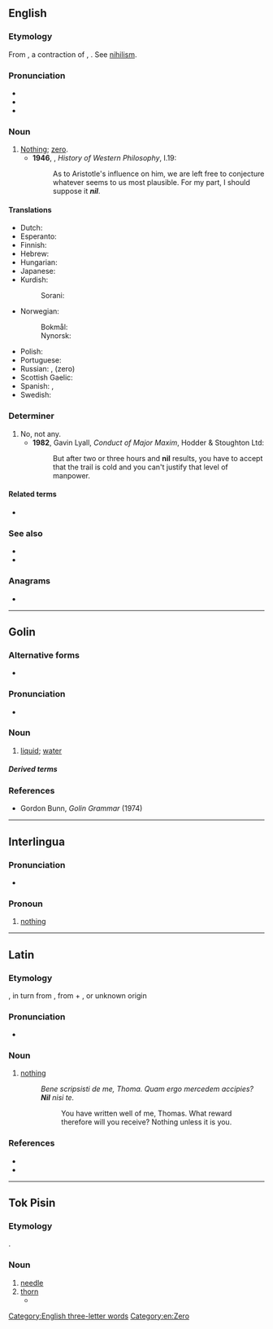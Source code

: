 {{also|Nil|NIL|níl|Níl|Nîl|ni-l|-nil-|Appendix:Variations of "nil"}}
==English==

===Etymology===
From {{bor|en|la|nīl}}, a contraction of {{m|la|nihil}}, {{m|la|nihilum||nothing}}. See [[nihilism]].

===Pronunciation===
* {{IPA|en|/nɪl/}}
* {{audio|en|LL-Q1860 (eng)-Vealhurl-nil.wav ‎|Audio (UK)}}
* {{rhymes|en|ɪl}}

===Noun===
{{en-noun|-|s}}

# [[nothing|Nothing]]; [[zero]].
#* '''1946''', {{w|Bertrand Russell}}, ''History of Western Philosophy'', I.19:
#*: As to Aristotle's influence on him, we are left free to conjecture whatever seems to us most plausible. For my part, I should suppose it '''''nil'''''.

====Translations====
{{trans-top|nothing}}
* Dutch: {{t+|nl|nul}}
* Esperanto: {{t+|eo|nenio}}
* Finnish: {{t+|fi|nolla}}
* Hebrew: {{t+|he|כלום|tr=kloom|sc=Hebr}}
* Hungarian: {{t+|hu|null}}
* Japanese: {{t|ja|ニル|tr=niru|sc=Jpan}}
* Kurdish:
*: Sorani: {{t+|ku|ھیچ|sc=ku-Arab}}
* Norwegian:
*: Bokmål: {{t+|nb|null}}
*: Nynorsk: {{t|nn|null}}
{{trans-mid}}
* Polish: {{t+|pl|zero}}
* Portuguese: {{t+|pt|nada|m}}
* Russian: {{t+|ru|ничто́|n}}, {{t+|ru|ноль|m}} (zero)
* Scottish Gaelic: {{t|gd|neoni|m|f}}
* Spanish: {{t+|es|nada}}, {{t+|es|cero}}
* Swedish: {{t+|sv|noll}}
{{trans-bottom}}

===Determiner===
{{en-det}}

# No, not any.
#* '''1982''', Gavin Lyall, ''Conduct of Major Maxim'', Hodder & Stoughton Ltd:
#*: But after two or three hours and '''nil''' results, you have to accept that the trail is cold and you can't justify that level of manpower.

====Related terms====
* {{l|en|nihilism}}

===See also===
* {{l|en|null}}
* {{l|en|nil desperandum}}

===Anagrams===
* {{anagrams|en|a=iln|-lin|Lin|Lin.|lin|lin.}}

[[Category:English three-letter words]]
[[Category:en:Zero]]

----

==Golin==

===Alternative forms===
* {{alter|gvf|nl|nĺ}}

===Pronunciation===
* {{IPA|gvf|[nɨ̆ĺ]|[nĺ]|[˩˧nɨ̆l]}}

===Noun===
{{head|gvf|noun}}

# [[liquid]]; [[water]]
#: {{uxi|gvf|Na '''nil''' ne dugudige.|I swallowed water.}}

=====Derived terms=====
{{col3|gvf
|Kulupe nil
|nil benke
|nil benke binan
|nil guli
|nil kabe
|nil kupa si
|Nilmanil
|nil pai
|nilwa
}}

===References===
* Gordon Bunn, ''Golin Grammar'' (1974)

{{c|gvf|Water}}

----

==Interlingua==

===Pronunciation===
* {{IPA|ia|/nil/}}

===Pronoun===
{{head|ia|pronoun|indefinite}}

# [[nothing]]

----

==Latin==

===Etymology===
{{clipping|la|nihil}}, in turn from {{m|la|nihilum}}, from {{m|la|ne-||not}} + {{m|la|hilum||a hilum; a trifle, a bagatelle}}, or unknown origin

===Pronunciation===
* {{la-IPA|nīl}}

===Noun===
{{la-noun|nīl|g=n|indecl=1}}

# {{lb|la|chiefly|poetic}} [[nothing]]
#: ''Bene scripsisti de me, Thoma. Quam ergo mercedem accipies? '''Nil''' nisi te.''
#:: You have written well of me, Thomas. What reward therefore will you receive? Nothing unless it is you.

===References===
* {{R:L&S}}
* {{R:Elementary Lewis}}

----

==Tok Pisin==

===Etymology===
{{der|tpi|en|needle}}.

===Noun===
{{head|tpi|noun}}

# [[needle]]
# [[thorn]]
#* {{tpi-cite-bible|Gen|3|18|Ol rop i gat '''nil''' na ol gras nogut bai i kamap na karamapim gaden bilong yu.}}

{{LDL|tpi}}
